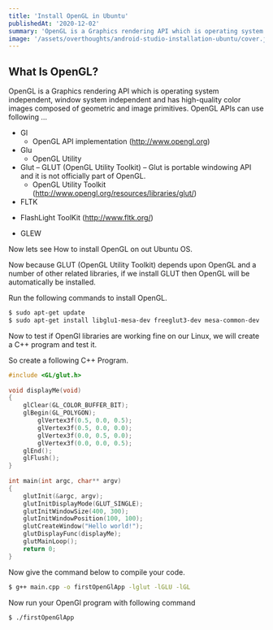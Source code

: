 ```yaml
---
title: 'Install OpenGL in Ubuntu'
publishedAt: '2020-12-02'
summary: 'OpenGL is a Graphics rendering API which is operating system independent, window system independent and has high-quality color images composed of geometric and image primitives.'
image: '/assets/overthoughts/android-studio-installation-ubuntu/cover.jpg'
---
```


## What Is OpenGL?
OpenGL is a Graphics rendering API which is operating system independent, window system independent and has high-quality color images composed of geometric and image primitives.
OpenGL APIs can use following …

+ Gl
  - OpenGL API implementation (http://www.opengl.org)
+ Glu
  - OpenGL Utility
+ Glut – GLUT (OpenGL Utility Toolkit) – Glut is portable windowing API and it is not officially part of OpenGL.
  - OpenGL Utility Toolkit (http://www.opengl.org/resources/libraries/glut/)
+ FLTK
 - FlashLight ToolKit (http://www.fltk.org/)
+ GLEW


Now lets see How to install OpenGL on out Ubuntu OS.

Now because GLUT (OpenGL Utility Toolkit) depends upon OpenGL and a number of other related libraries, if we install GLUT then OpenGL will be automatically be installed.

Run the following commands to install OpenGL.

```bash
$ sudo apt-get update
$ sudo apt-get install libglu1-mesa-dev freeglut3-dev mesa-common-dev
```
Now to test if OpenGl libraries are working fine on our Linux, we will create a C++ program and test it.

So create a following C++ Program.

```cpp
#include <GL/glut.h>
 
void displayMe(void)
{
    glClear(GL_COLOR_BUFFER_BIT);
    glBegin(GL_POLYGON);
        glVertex3f(0.5, 0.0, 0.5);
        glVertex3f(0.5, 0.0, 0.0);
        glVertex3f(0.0, 0.5, 0.0);
        glVertex3f(0.0, 0.0, 0.5);
    glEnd();
    glFlush();
}
 
int main(int argc, char** argv)
{
    glutInit(&argc, argv);
    glutInitDisplayMode(GLUT_SINGLE);
    glutInitWindowSize(400, 300);
    glutInitWindowPosition(100, 100);
    glutCreateWindow("Hello world!");
    glutDisplayFunc(displayMe);
    glutMainLoop();
    return 0;
}
```
Now give the command below to compile your code.

```bash
$ g++ main.cpp -o firstOpenGlApp -lglut -lGLU -lGL
```
Now run your OpenGl program with following command

```bash
$ ./firstOpenGlApp
```